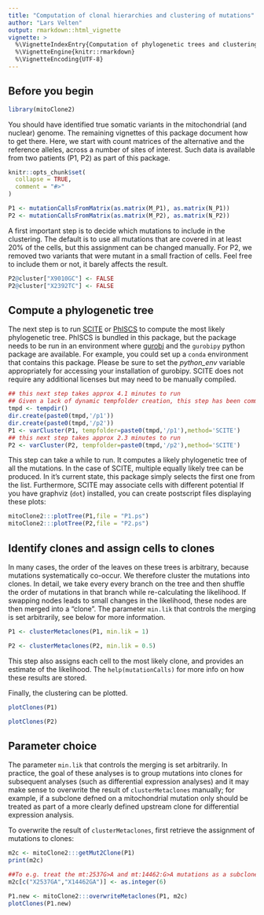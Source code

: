 ```yaml
---
title: "Computation of clonal hierarchies and clustering of mutations"
author: "Lars Velten"
output: rmarkdown::html_vignette
vignette: >
  %\VignetteIndexEntry{Computation of phylogenetic trees and clustering of mutations}
  %\VignetteEngine{knitr::rmarkdown}
  %\VignetteEncoding{UTF-8}
---
```


## Before you begin
```r
library(mitoClone2)
```

You should have identified true somatic variants in the mitochondrial (and nuclear) genome. The remaining vignettes of this package document how to get there. Here, we start with count matrices of the alternative and the reference alleles, across a number of sites of interest. Such data is available from two patients (P1, P2) as part of this package.

```r
knitr::opts_chunk$set(
  collapse = TRUE,
  comment = "#>"
)
```

```r
P1 <- mutationCallsFromMatrix(as.matrix(M_P1), as.matrix(N_P1))
P2 <- mutationCallsFromMatrix(as.matrix(M_P2), as.matrix(N_P2))
```

A first important step is to decide which mutations to include in the clustering. The default is to use all mutations that are covered in at least 20% of the cells, but this assignment can be changed manually. For P2, we removed two variants that were mutant in a small fraction of cells. Feel free to include them or not, it barely affects the result.

```r
P2@cluster["X9010GC"] <- FALSE
P2@cluster["X2392TC"] <- FALSE
```

## Compute a phylogenetic tree

The next step is to run [SCITE](https://github.com/cbg-ethz/SCITE) or [PhISCS](https://github.com/sfu-compbio/PhISCS) to compute the most likely phylogenetic tree. PhISCS is bundled in this package, but the package needs to be run in an environment where [gurobi](https://www.gurobi.com) and the `gurobipy` python package are available. For example, you could set up a `conda` environment that contains this package. Please be sure to set the *python_env* variable appropriately for accessing your installation of gurobipy. SCITE does not require any additional licenses but may need to be manually compiled.

```r
## this next step takes approx 4.1 minutes to run
## Given a lack of dynamic tempfolder creation, this step has been commented out. However, if you have an appropriate tempdir set this command can be run manually.
tmpd <- tempdir()
dir.create(paste0(tmpd,'/p1'))
dir.create(paste0(tmpd,'/p2'))
P1 <- varCluster(P1, tempfolder=paste0(tmpd,'/p1'),method='SCITE')
## this next step takes approx 2.3 minutes to run
P2 <- varCluster(P2, tempfolder=paste0(tmpd,'/p2'),method='SCITE')
```

This step can take a while to run. It computes a likely phylogenetic tree of all the mutations. In the case of SCITE, multiple equally likely tree can be produced. In it's current state, this package simply selects the first one from the list. Furthermore, SCITE may associate cells with different potential If you have graphviz (`dot`) installed, you can create postscript files displaying these plots:

```r
mitoClone2:::plotTree(P1,file = "P1.ps")
mitoClone2:::plotTree(P2,file = "P2.ps")
```

## Identify clones and assign cells to clones

In many cases, the order of the leaves on these trees is arbitrary, because mutations systematically co-occur. We  therefore cluster the mutations into clones. In detail, we take every every branch on the tree and then shuffle the order of mutations in that branch while re-calculating the likelihood. If swapping nodes leads to small changes in the likelihood, these nodes are then merged into a "clone". The parameter `min.lik` that controls the merging is set arbitrarily, see below for more information. 

```r
P1 <- clusterMetaclones(P1, min.lik = 1)
```


```r
P2 <- clusterMetaclones(P2, min.lik = 0.5)
```


This step also assigns each cell to the most likely clone, and provides an estimate of the likelihood. The `help(mutationCalls)` for more info on how these results are stored.

Finally, the clustering can be plotted.

```r
plotClones(P1)
```


```r
plotClones(P2)
```

## Parameter choice

The parameter `min.lik` that controls the merging is set arbitrarily. In practice, the goal of these analyses is to group mutations into clones for subsequent analyses (such as differential expression analyses) and it may make sense to overwrite the result of `clusterMetaclones` manually; for example, if a subclone defned on a mitochondrial mutation only should be treated as part of a more clearly defined upstream clone for differential expression analysis.

To overwrite the result of `clusterMetaclones`, first retrieve the assignment of mutations to clones:
```r
m2c <- mitoClone2:::getMut2Clone(P1)
print(m2c)

##To e.g. treat the mt:2537G>A and mt:14462:G>A mutations as a subclone distinct from CEBPA, we can assign a new clonal identity to them while respecting the hierarchy:
m2c[c("X2537GA","X14462GA")] <- as.integer(6)

P1.new <- mitoClone2:::overwriteMetaclones(P1, m2c)
plotClones(P1.new)
```

 
